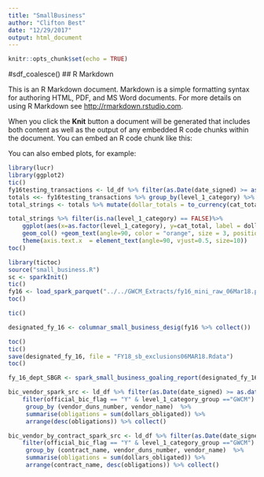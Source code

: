 ```yaml
---
title: "SmallBusiness"
author: "Clifton Best"
date: "12/29/2017"
output: html_document
---
```


```r
knitr::opts_chunk$set(echo = TRUE)
```
#sdf_coalesce()
## R Markdown

This is an R Markdown document. Markdown is a simple formatting syntax for authoring HTML, PDF, and MS Word documents. For more details on using R Markdown see <http://rmarkdown.rstudio.com>.

When you click the **Knit** button a document will be generated that includes both content as well as the output of any embedded R code chunks within the document. You can embed an R code chunk like this:

You can also embed plots, for example:

```r
library(lucr)
library(ggplot2)
tic()
fy16testing_transactions <- ld_df %>% filter(as.Date(date_signed) >= as.Date("2015-10-01") & as.Date(date_signed) <= as.Date("2016-09-30"))  
totals <<- fy16testing_transactions %>% group_by(level_1_category) %>% summarise(cat_total = sum(dollars_obligated)) %>% collect()
total_strings <- totals %>% mutate(dollar_totals = to_currency(cat_total, currency_symbol = "$", symbol_first = TRUE, group_size = 3, group_delim = ",", decimal_size = 2,decimal_delim = ".")) %>% collect()                                                                                                     

total_strings %>% filter(is.na(level_1_category) == FALSE)%>%
    ggplot(aes(x=as.factor(level_1_category), y=cat_total, label = dollar_totals) ) + 
    geom_col() +geom_text(angle=90, color = "orange", size = 3, position = position_stack(vjust = 0.5))+
    theme(axis.text.x  = element_text(angle=90, vjust=0.5, size=10))
toc()
```



```r
library(tictoc)
source("small_business.R")
sc <- sparkInit()
tic()
fy16 <- load_spark_parquet("../../GWCM_Extracts/fy16_mini_raw_06Mar18.prq/")
toc()

tic()

designated_fy_16 <- columnar_small_business_desig(fy16 %>% collect())

toc()
tic()
save(designated_fy_16, file = "FY18_sb_exclusions06MAR18.Rdata")
toc()

fy_16_dept_SBGR <- spark_small_business_goaling_report(designated_fy_16)

```


```r

bic_vendor_spark_src <- ld_df %>% filter(as.Date(date_signed) >= as.date("2016-10-01") & as.Date(date_signed) <= as.date("2017-09-30") ) %>%
    filter(official_bic_flag == "Y" & level_1_category_group =="GWCM") %>% 
     group_by (vendor_duns_number, vendor_name)  %>%
     summarise(obligations = sum(dollars_obligated)) %>%
     arrange(desc(obligations)) %>% collect()

bic_vendor_by_contract_spark_src <- ld_df %>% filter(as.Date(date_signed) >= as.date("2016-10-01") & as.Date(date_signed) <= as.date("2017-09-30") ) %>%
    filter(official_bic_flag == "Y" & level_1_category_group =="GWCM") %>% 
     group_by (contract_name, vendor_duns_number, vendor_name)  %>%
     summarise(obligations = sum(dollars_obligated)) %>%
     arrange(contract_name, desc(obligations)) %>% collect()

```



